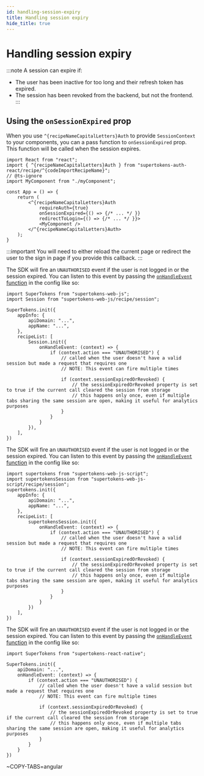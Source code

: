 ```yaml
---
id: handling-session-expiry
title: Handling session expiry
hide_title: true
---
```


<!-- COPY DOCS -->
<!-- ./session/common-customizations/sessions/handling-session-expiry.mdx -->



# Handling session expiry

:::note
A session can expire if:
- The user has been inactive for too long and their refresh token has expired.
- The session has been revoked from the backend, but not the frontend.
:::

## Using the `onSessionExpired` prop
When you use `^{recipeNameCapitalLetters}Auth` to provide `SessionContext` to your components,
you can a pass function to `onSessionExpired` prop. This function will be called when the session expires.

<FrontendSDKTabs>
<TabItem value="reactjs">

```tsx
import React from "react";
import { ^{recipeNameCapitalLetters}Auth } from "supertokens-auth-react/recipe/^{codeImportRecipeName}";
// @ts-ignore
import MyComponent from "./myComponent";

const App = () => {
    return (
        <^{recipeNameCapitalLetters}Auth
            requireAuth={true}
            onSessionExpired={() => {/* ... */ }}
            redirectToLogin={() => {/* ... */ }}>
            <MyComponent />
        </^{recipeNameCapitalLetters}Auth>
    );
}
```

:::important
You will need to either reload the current page or redirect the user to the sign in page if you provide this callback.
:::


</TabItem>
<TabItem value="vanillajs">

<NpmOrScriptTabs>
<TabItem value="npm">

The SDK will fire an `UNAUTHORISED` event if the user is not logged in or the session expired. You can listen to this event by passing the [`onHandleEvent` function](../../advanced-customizations/frontend-hooks/handle-event) in the config like so:

```tsx
import SuperTokens from "supertokens-web-js";
import Session from "supertokens-web-js/recipe/session";

SuperTokens.init({
    appInfo: {
        apiDomain: "...",
        appName: "...",
    },
    recipeList: [
        Session.init({
            onHandleEvent: (context) => {
                if (context.action === "UNAUTHORISED") {
                    // called when the user doesn't have a valid session but made a request that requires one
                    // NOTE: This event can fire multiple times

                    if (context.sessionExpiredOrRevoked) {
                        // the sessionExpiredOrRevoked property is set to true if the current call cleared the session from storage
                        // this happens only once, even if multiple tabs sharing the same session are open, making it useful for analytics purposes
                    }
                }
            }
        }),
    ],
})
```

</TabItem>
<TabItem value="script">

The SDK will fire an `UNAUTHORISED` event if the user is not logged in or the session expired. You can listen to this event by passing the [`onHandleEvent` function](../../advanced-customizations/frontend-hooks/handle-event) in the config like so:

```tsx
import supertokens from "supertokens-web-js-script";
import supertokensSession from "supertokens-web-js-script/recipe/session";
supertokens.init({
    appInfo: {
        apiDomain: "...",
        appName: "...",
    },
    recipeList: [
        supertokensSession.init({
            onHandleEvent: (context) => {
                if (context.action === "UNAUTHORISED") {
                    // called when the user doesn't have a valid session but made a request that requires one
                    // NOTE: This event can fire multiple times

                    if (context.sessionExpiredOrRevoked) {
                        // the sessionExpiredOrRevoked property is set to true if the current call cleared the session from storage
                        // this happens only once, even if multiple tabs sharing the same session are open, making it useful for analytics purposes
                    }
                }
            }
        })
    ],
})
```

</TabItem>
</NpmOrScriptTabs>

</TabItem>
<TabItem value="react-native">

The SDK will fire an `UNAUTHORISED` event if the user is not logged in or the session expired. You can listen to this event by passing the [`onHandleEvent` function](../../advanced-customizations/frontend-hooks/handle-event) in the config like so:

```tsx
import SuperTokens from "supertokens-react-native";

SuperTokens.init({
    apiDomain: "...",
    onHandleEvent: (context) => {
        if (context.action === "UNAUTHORISED") {
            // called when the user doesn't have a valid session but made a request that requires one
            // NOTE: This event can fire multiple times

            if (context.sessionExpiredOrRevoked) {
                // the sessionExpiredOrRevoked property is set to true if the current call cleared the session from storage
                // this happens only once, even if multiple tabs sharing the same session are open, making it useful for analytics purposes
            }
        }
    }
})
```

</TabItem>

<TabItem value="angular">

~COPY-TABS=angular

</TabItem>

</FrontendSDKTabs>